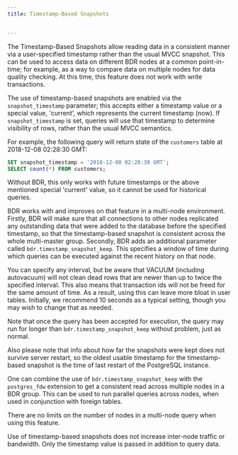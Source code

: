 ```yaml
---
title: Timestamp-Based Snapshots


---
```


The Timestamp-Based Snapshots allow reading data in a consistent manner via
a user-specified timestamp rather than the usual MVCC snapshot. This can be
used to access data on different BDR nodes at a common point-in-time; for
example, as a way to compare data on multiple nodes for data quality checking.
At this time, this feature does not work with write transactions.

The use of timestamp-based snapshots are enabled via the `snapshot_timestamp`
parameter; this accepts either a timestamp value or
a special value, 'current', which represents the current timestamp (now). If
`snapshot_timestamp` is set, queries will use that timestamp to determine
visibility of rows, rather than the usual MVCC semantics.

For example, the following query will return state of the `customers` table at
2018-12-08 02:28:30 GMT:

```sql
SET snapshot_timestamp = '2018-12-08 02:28:30 GMT';
SELECT count(*) FROM customers;
```

Without BDR, this only works with future timestamps or the above mentioned
special 'current' value, so it cannot be used for historical queries.

BDR works with and improves on that feature in a multi-node environment. Firstly,
BDR will make sure that all connections to other nodes replicated any
outstanding data that were added to the database before the specified
timestamp, so that the timestamp-based snapshot is consistent across the whole
multi-master group. Secondly, BDR adds an additional parameter called
`bdr.timestamp_snapshot_keep`. This specifies a window of time during which
queries can be executed against the recent history on that node.

You can specify any interval, but be aware that VACUUM (including autovacuum)
will not clean dead rows that are newer than up to twice the specified
interval. This also means that transaction ids will not be freed for the same
amount of time. As a result, using this can leave more bloat in user tables.
Initially, we recommend 10 seconds as a typical setting, though you may wish
to change that as needed.

Note that once the query has been accepted for execution, the query may run
for longer than `bdr.timestamp_snapshot_keep` without problem, just as normal.

Also please note that info about how far the snapshots were kept does not
survive server restart, so the oldest usable timestamp for the timestamp-based
snapshot is the time of last restart of the PostgreSQL instance.

One can combine the use of `bdr.timestamp_snapshot_keep` with the
`postgres_fdw` extension to get a consistent read across multiple nodes in a
BDR group. This can be used to run parallel queries across nodes, when used in
conjunction with foreign tables.

There are no limits on the number of nodes in a multi-node query when using this
feature.

Use of timestamp-based snapshots does not increase inter-node traffic or
bandwidth. Only the timestamp value is passed in addition to query data.
